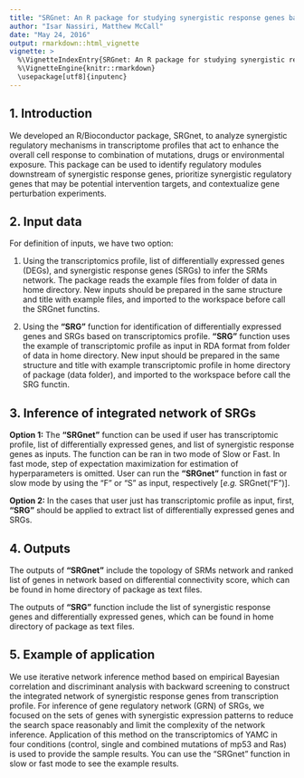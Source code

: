 ---
title: "SRGnet: An R package for studying synergistic response genes based on transcriptomics data"
author: "Isar Nassiri, Matthew McCall"
date: "May 24, 2016"
output: rmarkdown::html_vignette
vignette: >
  %\VignetteIndexEntry{SRGnet: An R package for studying synergistic response genes from transcriptomics data}
  %\VignetteEngine{knitr::rmarkdown}
  \usepackage[utf8]{inputenc}
---

## 1. Introduction

We developed an R/Bioconductor package, SRGnet, to analyze synergistic regulatory mechanisms in transcriptome profiles that act to enhance the overall cell response to combination of mutations, drugs or environmental exposure. This package can be used to identify regulatory modules downstream of synergistic response genes, prioritize synergistic regulatory genes that may be potential intervention targets, and contextualize gene perturbation experiments.

## 2. Input data

For definition of inputs, we have two option:

1. Using the transcriptomics profile, list of differentially expressed genes (DEGs), and synergistic response genes (SRGs) to infer the SRMs network. The package reads the example files from folder of data in home directory. New inputs should be prepared in the same structure and title with example files, and imported to the workspace before call the SRGnet functins.

2. Using the **"SRG"** function for identification of differentially expressed genes and SRGs based on transcriptomics profile.  **"SRG"** function uses the example of transcriptomic profile as input in RDA format from folder of data in home directory. New input should be prepared in the same structure and title with example transcriptomic profile in home directory of package (data folder), and imported to the workspace before call the SRG functin.

## 3. Inference of integrated network of SRGs

**Option 1:** The **"SRGnet"** function can be used if user has transcriptomic profile, list of differentially expressed genes, and list of synergistic response genes as inputs. The function can be ran in two mode of Slow or Fast. In fast mode, step of expectation maximization for estimation of hyperparameters is omitted. User can run the **"SRGnet"** function in fast or slow mode by using the "F" or "S" as input, respectively [_e.g._ SRGnet("F")].

**Option 2:** In the cases that user just has transcriptomic profile as input, first, **"SRG"** should be applied to extract list of differentially expressed genes and SRGs.

## 4. Outputs

The outputs of **"SRGnet"** include the topology of SRMs network and ranked list of genes in network based on differential connectivity score, which can be found in home directory of package as text files.

The outputs of **"SRG"** function include the list of synergistic response genes and differentially expressed genes, which can be found in home directory of package as text files.

## 5. Example of application

We use iterative network inference method based on empirical Bayesian correlation and discriminant analysis with backward screening to construct the integrated network of synergistic response genes from transcription profile. For inference of gene regulatory network (GRN) of SRGs, we focused on the sets of genes with synergistic expression patterns to reduce the search space reasonably and limit the complexity of the network inference. Application of this method on the transcriptomics of YAMC in four conditions (control, single and combined mutations of mp53 and Ras) is used to provide the sample results. You can use the "SRGnet" function in slow or fast mode to see the example results.